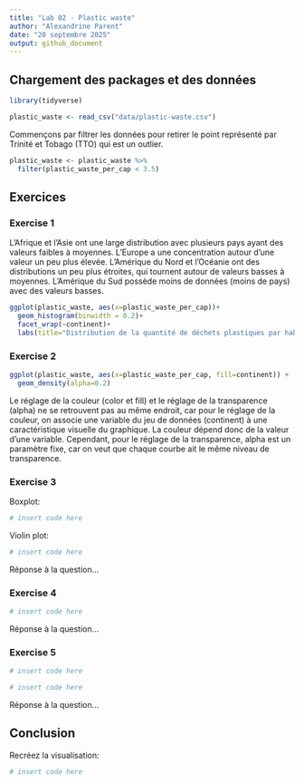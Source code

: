 ```yaml
---
title: "Lab 02 - Plastic waste"
author: "Alexandrine Parent"
date: "20 septembre 2025"
output: github_document
---
```


## Chargement des packages et des données

```r
library(tidyverse) 
```

```r
plastic_waste <- read_csv("data/plastic-waste.csv")
```

Commençons par filtrer les données pour retirer le point représenté par Trinité et Tobago (TTO) qui est un outlier.

```r
plastic_waste <- plastic_waste %>%
  filter(plastic_waste_per_cap < 3.5)
```


## Exercices

### Exercise 1

L'Afrique et l'Asie ont une large distribution avec plusieurs pays ayant des valeurs faibles à moyennes.
L'Europe a une concentration autour d'une valeur un peu plus élevée.
L'Amérique du Nord et l'Océanie ont des distributions un peu plus étroites, qui tournent autour de valeurs basses à moyennes.
L'Amérique du Sud possède moins de données (moins de pays) avec des valeurs basses.

```r
ggplot(plastic_waste, aes(x=plastic_waste_per_cap))+
  geom_histogram(binwidth = 0.2)+
  facet_wrap(~continent)+
  labs(title="Distribution de la quantité de déchets plastiques par habitant", x="Déchets plastiques par habitant (kg/jour)", y="Nombre de pays")
```

### Exercise 2

```r
ggplot(plastic_waste, aes(x=plastic_waste_per_cap, fill=continent)) +
  geom_density(alpha=0.2)
```
Le réglage de la couleur (color et fill) et le réglage de la transparence (alpha) ne se retrouvent pas au même endroit, car pour le réglage de la couleur, on associe une variable du jeu de données (continent) à une caractéristique visuelle du graphique. La couleur dépend donc de la valeur d'une variable. Cependant, pour le réglage de la transparence, alpha est un paramètre fixe, car on veut que chaque courbe ait le même niveau de transparence.


### Exercise 3

Boxplot:

```r
# insert code here
```

Violin plot:

```r
# insert code here
```

Réponse à la question...

### Exercise 4


```r
# insert code here
```

Réponse à la question...

### Exercise 5


```r
# insert code here
```

```r
# insert code here
```

Réponse à la question...

## Conclusion

Recréez la visualisation:

```r
# insert code here
```
